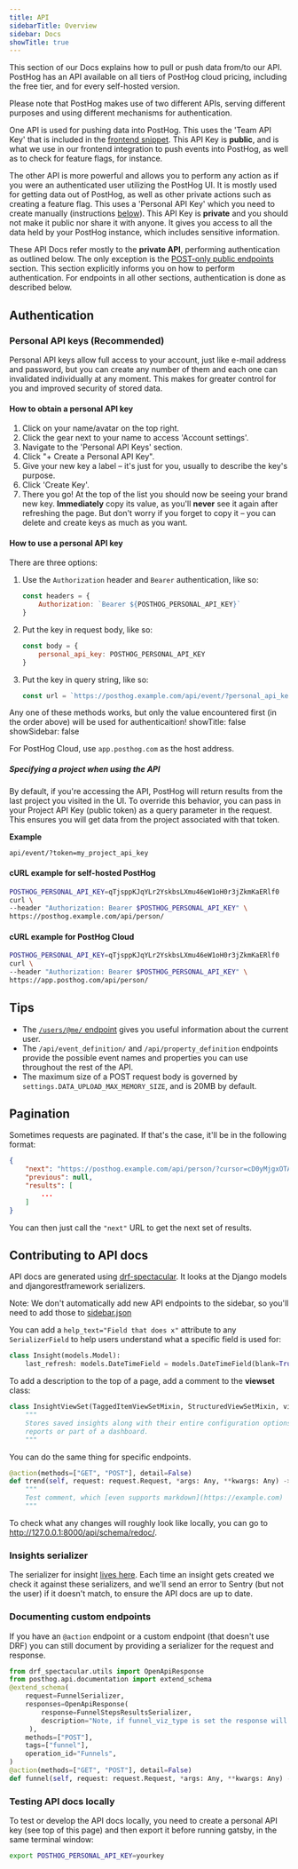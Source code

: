 ```yaml
---
title: API
sidebarTitle: Overview
sidebar: Docs
showTitle: true
---
```


This section of our Docs explains how to pull or push data from/to our API. PostHog has an API available on all tiers of PostHog cloud pricing, including the free tier, and for every self-hosted version.

Please note that PostHog makes use of two different APIs, serving different purposes and using different mechanisms for authentication.

One API is used for pushing data into PostHog. This uses the 'Team API Key' that is included in the [frontend snippet](/docs/integrate/client/js). This API Key is **public**, and is what we use in our frontend integration to push events into PostHog, as well as to check for feature flags, for instance.

The other API is more powerful and allows you to perform any action as if you were an authenticated user utilizing the PostHog UI. It is mostly used for getting data out of PostHog, as well as other private actions such as creating a feature flag. This uses a 'Personal API Key' which you need to create manually (instructions [below](#authentication)). This API Key is **private** and you should not make it public nor share it with anyone. It gives you access to all the data held by your PostHog instance, which includes sensitive information.

These API Docs refer mostly to the **private API**, performing authentication as outlined below. The only exception is the [POST-only public endpoints](/docs/api/post-only-endpoints) section. This section explicitly informs you on how to perform authentication. For endpoints in all other sections, authentication is done as described below.

## Authentication

### Personal API keys (Recommended)

Personal API keys allow full access to your account, just like e-mail address and password, but you can create any number of them and each one can invalidated individually at any moment. This makes for greater control for you and improved security of stored data.

#### How to obtain a personal API key

1. Click on your name/avatar on the top right.
1. Click the gear next to your name to access 'Account settings'.
1. Navigate to the 'Personal API Keys' section.
1. Click "+ Create a Personal API Key".
1. Give your new key a label – it's just for you, usually to describe the key's purpose.
1. Click 'Create Key'.
1. There you go! At the top of the list you should now be seeing your brand new key. **Immediately** copy its value, as you'll **never** see it again after refreshing the page. But don't worry if you forget to copy it – you can delete and create keys as much as you want.

#### How to use a personal API key

There are three options:

1. Use the `Authorization` header and `Bearer` authentication, like so:
    ```JavaScript
    const headers = {
        Authorization: `Bearer ${POSTHOG_PERSONAL_API_KEY}`
    }
    ```
2. Put the key in request body, like so:
    ```JavaScript
    const body = {
        personal_api_key: POSTHOG_PERSONAL_API_KEY
    }
    ```
3. Put the key in query string, like so:
    ```JavaScript
    const url = `https://posthog.example.com/api/event/?personal_api_key=${POSTHOG_PERSONAL_API_KEY}`
    ```

Any one of these methods works, but only the value encountered first (in the order above) will be used for authenticaition!
showTitle: false
showSidebar: false

For PostHog Cloud, use `app.posthog.com` as the host address.

##### Specifying a project when using the API

By default, if you're accessing the API, PostHog will return results from the last project you visited in the UI. To override this behavior, you can pass in your Project API Key (public token) as a query parameter in the request. This ensures you will get data from the project associated with that token.

**Example**

```
api/event/?token=my_project_api_key
```

#### cURL example for self-hosted PostHog

```bash
POSTHOG_PERSONAL_API_KEY=qTjsppKJqYLr2YskbsLXmu46eW1oH0r3jZkmKaERlf0
curl \
--header "Authorization: Bearer $POSTHOG_PERSONAL_API_KEY" \
https://posthog.example.com/api/person/
```

#### cURL example for PostHog Cloud

```bash
POSTHOG_PERSONAL_API_KEY=qTjsppKJqYLr2YskbsLXmu46eW1oH0r3jZkmKaERlf0
curl \
--header "Authorization: Bearer $POSTHOG_PERSONAL_API_KEY" \
https://app.posthog.com/api/person/
```

## Tips

- The [`/users/@me/` endpoint](/docs/api/user) gives you useful information about the current user.
- The `/api/event_definition/` and `/api/property_definition` endpoints provide the possible event names and properties you can use throughout the rest of the API.
- The maximum size of a POST request body is governed by `settings.DATA_UPLOAD_MAX_MEMORY_SIZE`, and is 20MB by default.

## Pagination

Sometimes requests are paginated. If that's the case, it'll be in the following format:

```json
{
    "next": "https://posthog.example.com/api/person/?cursor=cD0yMjgxOTA2",
    "previous": null,
    "results": [
        ...
    ]
}
```

You can then just call the `"next"` URL to get the next set of results.

## Contributing to API docs

API docs are generated using [drf-spectacular](https://drf-spectacular.readthedocs.io/en/latest/readme.html). It looks at the Django models and djangorestframework serializers.

Note: We don't automatically add new API endpoints to the sidebar, so you'll need to add those to [sidebar.json](https://github.com/PostHog/posthog.com/blob/master/src%2Fsidebars%2Fsidebars.json#L1036)

You can add a `help_text="Field that does x"` attribute to any `SerializerField` to help users understand what a specific field is used for:

```py
class Insight(models.Model):
    last_refresh: models.DateTimeField = models.DateTimeField(blank=True, null=True, help_text="When the cache for the result of this insight was last refreshed.")
```

To add a description to the top of a page, add a comment to the **viewset** class:

```py
class InsightViewSet(TaggedItemViewSetMixin, StructuredViewSetMixin, viewsets.ModelViewSet):
    """
    Stores saved insights along with their entire configuration options. Saved insights can be stored as standalone
    reports or part of a dashboard.
    """
```

You can do the same thing for specific endpoints.

```py
@action(methods=["GET", "POST"], detail=False)
def trend(self, request: request.Request, *args: Any, **kwargs: Any) -> Response:
    """
    Test comment, which [even supports markdown](https://example.com)
    """
```

To check what any changes will roughly look like locally, you can go to http://127.0.0.1:8000/api/schema/redoc/.

### Insights serializer

The serializer for insight [lives here](https://github.com/PostHog/posthog/blob/master/posthog/api/insight_serializers.py). Each time an insight gets created we check it against these serializers, and we'll send an error to Sentry (but not the user) if it doesn't match, to ensure the API docs are up to date.

### Documenting custom endpoints

If you have an `@action` endpoint or a custom endpoint (that doesn't use DRF) you can still document by providing a serializer for the request and response.

```py
from drf_spectacular.utils import OpenApiResponse
from posthog.api.documentation import extend_schema
@extend_schema(
    request=FunnelSerializer,
    responses=OpenApiResponse(
        response=FunnelStepsResultsSerializer,
        description="Note, if funnel_viz_type is set the response will be different.",
     ),
    methods=["POST"],
    tags=["funnel"],
    operation_id="Funnels",
)
@action(methods=["GET", "POST"], detail=False)
def funnel(self, request: request.Request, *args: Any, **kwargs: Any) -> Response:
```

### Testing API docs locally

To test or develop the API docs locally, you need to create a personal API key (see top of this page) and then export it before running gatsby, in the same terminal window:

```bash
export POSTHOG_PERSONAL_API_KEY=yourkey
```
